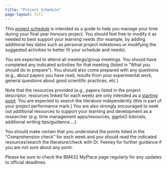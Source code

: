 ```yaml
---
title: "Project Schedule"
page-layout: full
---
```


This [project schedule](/assets/ProjectSchedule.docx) is intended as a guide to help you manage your time during your final year honours project. You should feel free to modify it as needed to best support your learning needs (for example, by adding additional key dates such as personal project milestones or modifying the suggested activities to better fit your schedule and needs).

You are expected to attend all meetings/group meetings. You should have completed any indicated activities for that meeting (listed in “What you should do to prepare”). You should also come prepared with any questions (e.g., about papers you have read, results from your experimental work, general questions about good scientific practices, etc.)

Note that the resources provided (e.g., papers listed in the project descriptor, resources linked for each week) are only intended as a <u>starting point</u>. You are expected to search the literature independently (this is part of your project performance mark.) You are also strongly encouraged to seek out additional resources to support your learning and development as a researcher (e.g. time management apps/resources, ggplot2 tutorials, additional writing tips/guidance….)

You should make certain that you understand the points listed in the “Comprehension check” for each week and you should read the indicated resources/search the literature/check with Dr. Feeney for further guidance if you are not sure about any point.

Please be sure to check the BM432 MyPlace page regularly for any updates to official deadlines.
